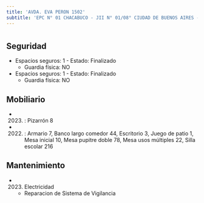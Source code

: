 ```yaml
---
title: 'AVDA. EVA PERON 1502'
subtitle: 'EPC N° 01 CHACABUCO - JII N° 01/08° CIUDAD DE BUENOS AIRES - CENS N° 30'
---
```


#


## Seguridad

*  Espacios seguros: 1 - Estado: Finalizado 
    + Guardia física: NO

*  Espacios seguros: 1 - Estado: Finalizado 
    + Guardia física: NO





## Mobiliario

*  (2023) : Pizarrón 8 

*  (2022) : Armario 7, Banco largo comedor 44, Escritorio 3, Juego de patio 1, Mesa inicial 10, Mesa pupitre doble 78, Mesa usos múltiples 22, Silla escolar 216 





## Mantenimiento

*  (2023) Electricidad 
    + Reparacion de Sistema de Vigilancia



